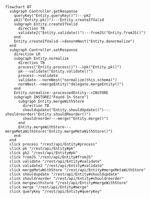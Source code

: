 ```mermaid
flowchart BT
  subgraph Controller.getResponse
    queryKey("Entity.queryKey()")---pk2
    pk2("Entity.pk()")---Entity.createIfValid
    subgraph Entity.createIfValid
      direction TB
      validate2("Entity.validate()")---fromJS("Entity.fromJS()")
    end
    Entity.createIfValid-->denormNest("Entity.denormalize")
  end
  subgraph Controller.setResponse
    direction LR
    subgraph Entity.normalize
      direction TB
      process("Entity.process()")-->pk("Entity.pk()")
      pk---validate("Entity.validate()")
      process-->validate
      validate---normNest("normalize(this.schema)")
      normNest-->mergeEntity("delegate.mergeEntity()")
    end
    Entity.normalize--processedEntity-->INSTORE
    subgraph INSTORE["Found In Store"]
      subgraph Entity.mergeWithStore
        direction TB
        shouldupdate("Entity.shouldUpdate()")---shouldreorder("Entity.shouldReorder()")
        shouldreorder---merge("Entity.merge()")
      end
      Entity.mergeWithStore---mergeMetaWithStore("Entity.mergeMetaWithStore()")
    end
  end
  click process "/rest/api/Entity#process"
  click pk "/rest/api/Entity#pk"
  click pk2 "/rest/api/Entity#pk"
  click fromJS "/rest/api/Entity#fromJS"
  click validate "/rest/api/Entity#validate"
  click validate2 "/rest/api/Entity#validate"
  click mergeMetaWithStore "/rest/api/Entity#mergeMetaWithStore"
  click shouldupdate "/rest/api/Entity#shouldupdate"
  click shouldreorder "/rest/api/Entity#shouldreorder"
  click mergewithstore "/rest/api/Entity#mergeWithStore"
  click merge "/rest/api/Entity#merge"
  click queryKey "/rest/api/Entity#queryKey"
```
